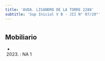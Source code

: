 ```yaml
---
title: 'AVDA. LISANDRO DE LA TORRE 2288'
subtitle: 'Sup Inicial V B - JII N° 07/20°'
---
```


#


## Mobiliario

*  (2023) : NA 1 



